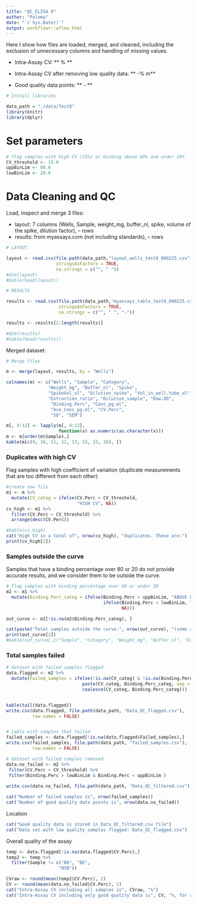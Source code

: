 ```yaml
---
title: "QC_ELISA 8"
author: "Paloma"
date: "`r Sys.Date()`"
output: workflowr::wflow_html
---
```


Here I show how files are loaded, merged, and cleaned, including the exclusion of unnecessary columns and handling of missing values.


- Intra-Assay CV:  **  % **

- Intra-Assay CV after removing low quality data: ** -% m**

- Good quality data points: ** - **

```r
# Install libraries

data_path = "./data/Test8"
library(knitr)
library(dplyr)
```

# Set parameters

```r
# flag samples with high CV (15%) or binding above 80% and under 20%
CV_threshold <- 15.0
uppBinLim <- 80.0
lowBinLim <- 20.0
```

# Data Cleaning and QC

Load, inspect and merge 3 files:

- layout: 7 columns (Wells, Sample, weight_mg, buffer_nl, spike, volume of the spike, dilution factor), -- rows
- results: from myassays.com (not including standards), -- rows

```r
# LAYOUT 

layout <- read.csv(file.path(data_path,"layout_wells_test8_090225.csv"), 
                   stringsAsFactors = TRUE, 
                   na.strings = c("", " "))
#dim(layout)
#kable(head(layout)) 

# RESULTS  

results <- read.csv(file.path(data_path,"myassays_table_test8_090225.csv"), 
                    stringsAsFactors = TRUE, 
                    na.strings = c("", " ", "-"))

results <- results[2:length(results)]

#dim(results)
#kable(head(results)) 

```

Merged dataset: 
```r

# Merge files

m <- merge(layout, results, by = "Wells")

colnames(m) <- c("Wells", "Sample", "Category", 
                "Weight_mg", "Buffer_nl", "Spike", 
                "SpikeVol_ul", "Dilution_spike", "Vol_in_well.tube_ul", 
                "Extraction_ratio", "Dilution_sample", "Raw.OD",  
                 "Binding.Perc", "Conc_pg.ml",
                 "Ave_Conc_pg.ml", "CV.Perc", 
                 "SD", "SEM") 

m[, 4:12] <- lapply(m[, 4:12], 
                    function(x) as.numeric(as.character(x)))
m <- m[order(m$Sample),]
kable(m[c(9, 10, 11, 12, 13, 15, 23, 26), ]) 

```

### Duplicates with high CV
Flag samples with high coefficient of variation (duplicate measurements that are too different from each other)
```r
#create new file
m1 <- m %>%
  mutate(CV_categ = ifelse(CV.Perc > CV_threshold, 
                           "HIGH CV", NA))
cv_high <- m1 %>% 
  filter(CV.Perc > CV_threshold) %>% 
  arrange(desc(CV.Perc))

#kable(cv_high)
cat("High CV in a total of", nrow(cv_high), "duplicates. These are:")
print(cv_high[2])

```

### Samples outside the curve
Samples that have a binding percentage over 80 or 20 do not provide accurate results, and we consider them to be outside the curve. 
```r
# flag samples with binding percentage over 80 or under 20
m2 <- m1 %>%
  mutate(Binding.Perc_categ = ifelse(Binding.Perc > uppBinLim, "ABOVE 80% binding", 
                                     ifelse(Binding.Perc < lowBinLim, "UNDER 20% binding", 
                                            NA)))

out_curve <- m2[!is.na(m2$Binding.Perc_categ), ] 

cat(paste("Total samples outside the curve:", nrow(out_curve), "(some are blanks or NSB)", sep=" "))
print(out_curve[2])
#kable(out_curve[,c("Sample", "Category", "Weight_mg", "Buffer_nl", "Dilution_sample", "Raw.OD", "Binding.Perc", "Conc_pg.ml", "Ave_Conc_pg.ml", "CV.Perc", "SD", "CV_categ", "Binding.Perc_categ")])

```

### Total samples failed

```r
# dataset with failed samples flagged
data.flagged <- m2 %>%
  mutate(Failed_samples = ifelse(!is.na(CV_categ) & !is.na(Binding.Perc_categ), 
                             paste(CV_categ, Binding.Perc_categ, sep = ";"), 
                             coalesce(CV_categ, Binding.Perc_categ))) 


kable(tail(data.flagged))
write.csv(data.flagged, file.path(data_path, "Data_QC_flagged.csv"), 
          row.names = FALSE) 


# table with samples that failed
failed_samples <- data.flagged[!is.na(data.flagged$Failed_samples),]
write.csv(failed_samples, file.path(data_path, "failed_samples.csv"), 
          row.names = FALSE) 

# dataset with failed samples removed
data.no_failed <- m2 %>% 
 filter(CV.Perc < CV_threshold) %>%
 filter(Binding.Perc > lowBinLim & Binding.Perc < uppBinLim ) 
 
write.csv(data.no_failed, file.path(data_path, "Data_QC_filtered.csv"), row.names = FALSE) 

cat("Number of failed samples is", nrow(failed_samples))
cat("Number of good quality data points is", nrow(data.no_failed))

```
Location
```r
cat("Good quality data is stored in Data_QC_filtered.csv file")
cat("Data set with low quality samples flagged: Data_QC_flagged.csv")

```

Overall quality of the assay
```r


temp <- data.flagged[!is.na(data.flagged$CV.Perc),]
temp2 <- temp %>%
  filter(Sample != c("B0", "BE", 
                    "NSB"))

CVraw <- round(mean(temp2$CV.Perc), 2)
CV <- round(mean(data.no_failed$CV.Perc), 2)
cat("Intra-Assay CV including all samples is", CVraw, "%")
cat("Intra-Assay CV including only good quality data is", CV, "%, for a total of", nrow(data.no_failed), "samples")
```


